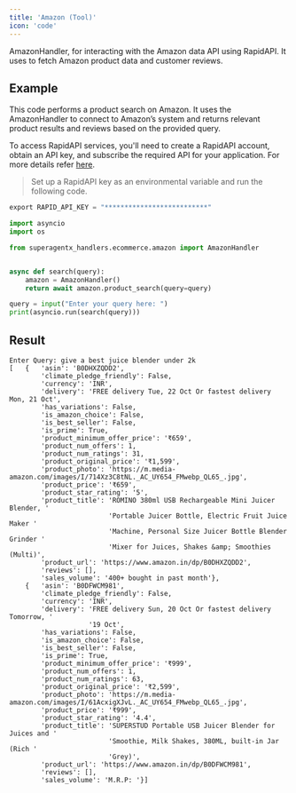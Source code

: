 ```yaml
---
title: 'Amazon (Tool)'
icon: 'code'
---
```


AmazonHandler, for interacting with the Amazon data API using RapidAPI. It uses to fetch Amazon product
data and customer reviews.

## Example
This code performs a product search on Amazon. It uses the AmazonHandler to connect to Amazon’s system and returns
relevant product results and reviews based on the provided query.

To access RapidAPI services, you'll need to create a RapidAPI account, obtain an API key, and subscribe the required
API for your application. For more details refer <a href='https://rapidapi.com/hub' target='_blank'>here</a>.
>Set up a RapidAPI key as an environmental variable and run the following code.
 ```python
 export RAPID_API_KEY = "**************************"
```

```python amazon_handler.py
import asyncio
import os

from superagentx_handlers.ecommerce.amazon import AmazonHandler


async def search(query):
    amazon = AmazonHandler()
    return await amazon.product_search(query=query)

query = input("Enter your query here: ")
print(asyncio.run(search(query)))

```
## Result

```inline amazon
Enter Query: give a best juice blender under 2k
[   {   'asin': 'B0DHXZQDD2',
        'climate_pledge_friendly': False,
        'currency': 'INR',
        'delivery': 'FREE delivery Tue, 22 Oct Or fastest delivery Mon, 21 Oct',
        'has_variations': False,
        'is_amazon_choice': False,
        'is_best_seller': False,
        'is_prime': True,
        'product_minimum_offer_price': '₹659',
        'product_num_offers': 1,
        'product_num_ratings': 31,
        'product_original_price': '₹1,599',
        'product_photo': 'https://m.media-amazon.com/images/I/714Xz3C8tNL._AC_UY654_FMwebp_QL65_.jpg',
        'product_price': '₹659',
        'product_star_rating': '5',
        'product_title': 'ROMINO 380ml USB Rechargeable Mini Juicer Blender, '
                         'Portable Juicer Bottle, Electric Fruit Juice Maker '
                         'Machine, Personal Size Juicer Bottle Blender Grinder '
                         'Mixer for Juices, Shakes &amp; Smoothies (Multi)',
        'product_url': 'https://www.amazon.in/dp/B0DHXZQDD2',
        'reviews': [],
        'sales_volume': '400+ bought in past month'},
    {   'asin': 'B0DFWCM981',
        'climate_pledge_friendly': False,
        'currency': 'INR',
        'delivery': 'FREE delivery Sun, 20 Oct Or fastest delivery Tomorrow, '
                    '19 Oct',
        'has_variations': False,
        'is_amazon_choice': False,
        'is_best_seller': False,
        'is_prime': True,
        'product_minimum_offer_price': '₹999',
        'product_num_offers': 1,
        'product_num_ratings': 63,
        'product_original_price': '₹2,599',
        'product_photo': 'https://m.media-amazon.com/images/I/61AcxigXJvL._AC_UY654_FMwebp_QL65_.jpg',
        'product_price': '₹999',
        'product_star_rating': '4.4',
        'product_title': 'SUPERSTUD Portable USB Juicer Blender for Juices and '
                         'Smoothie, Milk Shakes, 380ML, built-in Jar (Rich '
                         'Grey)',
        'product_url': 'https://www.amazon.in/dp/B0DFWCM981',
        'reviews': [],
        'sales_volume': 'M.R.P: '}]
```